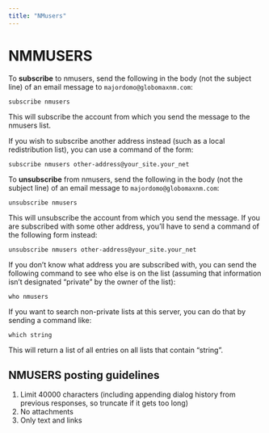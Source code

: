 ```yaml
---
title: "NMusers"
---
```


:::{.callout-caution title="Under construction"}
:::

# NMMUSERS

To **subscribe** to nmusers, send the following in the body (not the subject line) of an email message to `majordomo@globomaxnm.com`:

```
subscribe nmusers
```

This will subscribe the account from which you send the message to the nmusers list.

If you wish to subscribe another address instead (such as a local redistribution list), you can use a command of the form:

```
subscribe nmusers other-address@your_site.your_net
```

To **unsubscribe** from nmusers, send the following in the body (not the subject line) of an email message to `majordomo@globomaxnm.com`:

```
unsubscribe nmusers
```

This will unsubscribe the account from which you send the message.
If you are subscribed with some other address, you'll have to send a command of the following form instead:

```
unsubscribe nmusers other-address@your_site.your_net
```

If you don't know what address you are subscribed with, you can send the following command to see who else is on the list (assuming that information isn't designated "private" by the owner of the list):

```
who nmusers
```

If you want to search non-private lists at this server, you can do that by sending a command like:

```
which string
```

This will return a list of all entries on all lists that contain "string".

## NMUSERS posting guidelines

1. Limit 40000 characters (including appending dialog history from previous responses, so truncate if it gets too long)
2. No attachments
3. Only text and links

[](https://www.mail-archive.com/nmusers@globomaxnm.com/msg07406.html)